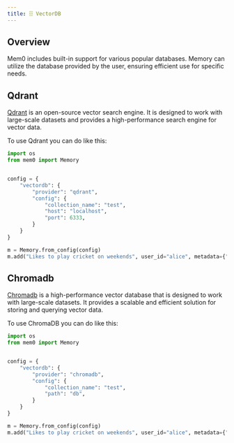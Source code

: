 ```yaml
---
title: 🗄 VectorDB
---
```


## Overview

Mem0 includes built-in support for various popular databases. Memory can utilize the database provided by the user, ensuring efficient use for specific needs.

<CardGroup>
    <Card title="Qdrant" href="#qdrant"></Card>
    <Card title="Chromadb" href="#chromadb"></Card>
</CardGroup>


## Qdrant

[Qdrant](https://qdrant.tech/) is an open-source vector search engine. It is designed to work with large-scale datasets and provides a high-performance search engine for vector data.

To use Qdrant you can do like this:

```python
import os
from mem0 import Memory


config = {
    "vectordb": {
        "provider": "qdrant",
        "config": {
            "collection_name": "test",
            "host": "localhost",
            "port": 6333,
        }
    }
}

m = Memory.from_config(config)
m.add("Likes to play cricket on weekends", user_id="alice", metadata={"category": "hobbies"})
```

## Chromadb

[Chromadb](https://www.trychroma.com/) is a high-performance vector database that is designed to work with large-scale datasets. It provides a scalable and efficient solution for storing and querying vector data.

To use ChromaDB you can do like this:

```python
import os
from mem0 import Memory


config = {
    "vectordb": {
        "provider": "chromadb",
        "config": {
            "collection_name": "test",
            "path": "db",
        }
    }
}

m = Memory.from_config(config)
m.add("Likes to play cricket on weekends", user_id="alice", metadata={"category": "hobbies"})
```
